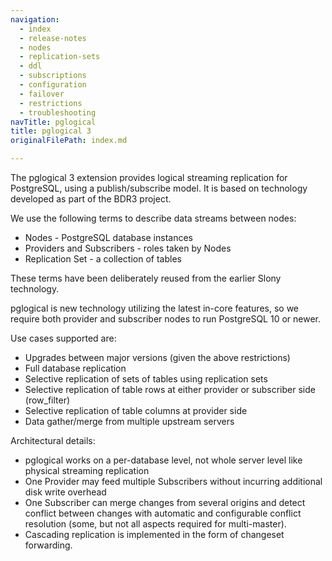 ```yaml
---
navigation:
  - index
  - release-notes
  - nodes
  - replication-sets
  - ddl
  - subscriptions
  - configuration
  - failover
  - restrictions
  - troubleshooting
navTitle: pglogical
title: pglogical 3
originalFilePath: index.md

---
```


The pglogical 3 extension provides logical streaming replication for PostgreSQL,
using a publish/subscribe model. It is based on technology developed as part
of the BDR3 project.

We use the following terms to describe data streams between nodes:

-   Nodes - PostgreSQL database instances
-   Providers and Subscribers - roles taken by Nodes
-   Replication Set - a collection of tables

These terms have been deliberately reused from the earlier Slony technology.

pglogical is new technology utilizing the latest in-core features, so we
require both provider and subscriber nodes to run PostgreSQL 10 or newer.

Use cases supported are:

-   Upgrades between major versions (given the above restrictions)
-   Full database replication
-   Selective replication of sets of tables using replication sets
-   Selective replication of table rows at either provider or subscriber side (row_filter)
-   Selective replication of table columns at provider side
-   Data gather/merge from multiple upstream servers

Architectural details:

-   pglogical works on a per-database level, not whole server level like
    physical streaming replication
-   One Provider may feed multiple Subscribers without incurring additional disk
    write overhead
-   One Subscriber can merge changes from several origins and detect conflict
    between changes with automatic and configurable conflict resolution (some,
    but not all aspects required for multi-master).
-   Cascading replication is implemented in the form of changeset forwarding.
